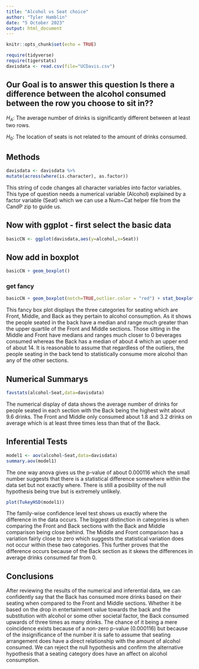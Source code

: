 ```yaml
---
title: "Alcohol vs Seat choice"
author: "Tyler Hamblin"
date: "5 October 2023"
output: html_document
---
```


```r
knitr::opts_chunk$set(echo = TRUE)
```

```r
require(tidyverse)
require(tigerstats)
davisdata <- read.csv(file="UCDavis.csv")
```
## Our Goal is to answer this question Is there a difference between the alcohol consumed between the row you choose to sit in??


$H_A$: The average number of drinks is significantly different between at least two rows. 

$H_0$: The location of seats is not related to the amount of drinks consumed. 

## Methods

```r
davisdata <- davisdata %>%
mutate(across(where(is.character), as.factor))
```

This string of code changes all character variables into factor variables. This type of question needs a numerical variable (Alcohol) explained by a factor variable (Seat) which we can use a Num~Cat helper file from the CandP zip to guide us. 

## Now with ggplot - first select the basic data

```r
basicCN <- ggplot(davisdata,aes(y=alcohol,x=Seat))
```
## Now add in boxplot

```r
basicCN + geom_boxplot()
```
  
  
### get fancy  

```r
basicCN + geom_boxplot(notch=TRUE,outlier.color = "red") + stat_boxplot(geom ='errorbar') + labs(title="Fancy notch boxplot \n with 2 lines")
```

This fancy box plot displays the three categories for seating which are Front, Middle, and Back as they pertain to alcohol consumption. As it shows the people seated in the back have a median and range much greater than the upper quartile of the Front and Middle sections. Those sitting in the Middle and Front have medians and ranges much closer to 0 beverages consumed whereas the Back has a median of about 4 which an upper end of about 14. It is reasonable to assume that regardless of the outliers, the people seating in the back tend to statistically consume more alcohol than any of the other sections.

## Numerical Summarys 

```r
favstats(alcohol~Seat,data=davisdata)
```

The numerical display of data shows the average number of drinks for people seated in each section with the Back being the highest wiht about 9.6 drinks. The Front and Middle only consumed about 1.8 and 3.2 drinks on average which is at least three times less than that of the Back. 

## Inferential Tests

```r
model1 <- aov(alcohol~Seat,data=davisdata)
summary.aov(model1)
```

The one way anova gives us the p-value of about 0.000116 which the small number suggests that there is a statistical difference somewhere within the data set but not exactly where. There is still a posibility of the null hypothesis being true but is extremely unlikely. 


```r
plot(TukeyHSD(model1))
```

The family-wise confidence level test shows us exactly where the difference in the data occurs. The biggest distinction in categories is when comparing the Front and Back sections with the Back and Middle comparison being close behind. The Middle and Front comparison has a variation fairly close to zero which suggests the statistical variation does not occur within these two categories. This further proves that the difference occurs because of the Back section as it skews the differences in average drinks consumed far from 0. 


## Conclusions

After reviewing the results of the numerical and inferential data, we can confidently say that the Back has consumed more drinks based on their seating when compared to the Front and Middle sections. Whether it be based on the drop in entertainment value towards the back and the substitution with alcohol or some other societal factor, the Back consumed upwards of three times as many drinks. The chance of it being a mere coincidence exists because of a non-zero p-value (0.000116) but because of the insignificance of the number it is safe to assume that seating arrangement does have a direct relationship with the amount of alcohol consumed. We can reject the null hypothesis and confirm the alternative hypothesis that a seating category does have an affect on alcohol consumption. 


